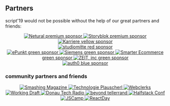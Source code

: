 
## Partners

script'19 would not be possible without the help of our great partners and friends:

<style jsx>{`
  a > * {
    display: block;
  }

  a {
    text-align: center;
  }
  
  span {
    font-size: 1rem;
  }

  img {
    padding: 0.5rem 1.5rem;
  }

  .small {
    height: 40px;
  }

  .med {
    height: 50px;
  }

  .lg {
    height: 60px;
  }

  .sm-padding {
    padding: 0.5rem;
  }
`}</style>


<Center>
  <a href="https://netural.com" rel="noopener">
    <img className="small" alt="Netural" src="/static/assets/images/partner/netural.svg?v=2" />
    <span>premium sponsor</span>
  </a>
  <a href="https://storyblok.com" rel="noopener">
    <img className="lg" alt="Storyblok" src="/static/assets/images/partner/storyblok.png?v=2" />
    <span>premium sponsor</span>
  </a>
</Center>


<Center>
  <a href="https://karriere.at" rel="noopener" >
    <img className="small" alt="Karriere" src="/static/assets/images/partner/karriere.png?v=2" />
    <span>yellow sponsor</span>
  </a>
</Center>


<Center>
  <a href="https://studiomitte.com" rel="noopener" >
    <img className="lg" alt="studiomitte" src="/static/assets/images/partner/studiomitte.svg?v=2" />
    <span>red sponsor</span>
  </a>
</Center>



<Center>
  <a href="https://epunkt.com" rel="noopener" >
    <img  alt="ePunkt" src="/static/assets/images/partner/epunkt.png?v=1?v=2" />
    <span>green sponsor</span>
  </a>
  <a href="https://siemens.com/" rel="noopener" >
    <img  alt="Siemens" src="/static/assets/images/partner/siemens.jpg?v=1?v=2" />
    <span>green sponsor</span>
  </a>
  <a href="https://smarter-ecommerce.com/" rel="noopener" >
    <img  alt="Smarter Ecommerce" src="/static/assets/images/partner/smec.svg?v=1?v=2" />
    <span>green sponsor</span>
  </a>
  <a href="https://zeit.co/" rel="noopener" >
    <img  alt="ZEIT, inc" src="/static/assets/images/partner/zeit.svg?v=1?v=2" />
    <span>green sponsor</span>
  </a>
</Center>


<Center>
  <a href="https://auth0.com" rel="noopener" >
    <img className="small" alt="auth0" src="/static/assets/images/partner/auth0.svg?v=2" />
    <span>blue sponsor</span>
  </a>
</Center>

### community partners and friends

<Center>
  <a href="https://smashingmagazine.com" rel="noopener" >
    <img className="small sm-padding" alt="Smashing Magazine" src="/static/assets/images/partner/smashing.png?v=2" />
  </a>
  <a href="https://technologieplauscherl.at" rel="noopener" >
    <img className="small sm-padding" alt="Technologie Plauscherl" src="/static/assets/images/partner/plauscherl.jpeg?v=2" />
  </a>
  <a href="https://webclerks.at" rel="noopener" >
    <img className="small sm-padding" alt="Webclerks" src="/static/assets/images/partner/webclerks.png?v=2" />
  </a>
  <a href="https://workingdraft.de" rel="noopener" >
    <img className="small sm-padding" alt="Working Draft" src="/static/assets/images/partner/workingdraft.png?v=2" />
  </a>
  <a href="https://dtr.fm" rel="noopener" >
    <img className="small sm-padding" alt="Donau Tech Radio" src="/static/assets/images/partner/dtr.jpg?v=2" />
  </a>
  <a href="https://beyondtellerrand.com" rel="noopener" >
    <img className="small sm-padding" alt="beyond tellerrand" src="/static/assets/images/partner/beyond.png?v=2" />
  </a>
  <a href="https://halfstackconf.com" rel="noopener" >
    <img className="small sm-padding" alt="Halfstack Conf" src="/static/assets/images/partner/halfstack-logo.svg?v=2" />
  </a>
  <a href="https://jscamp.tech" rel="noopener" >
    <img className="med sm-padding" alt="JSCamp" src="/static/assets/images/partner/jscamp.svg?v=2" />
  </a>
  <a href="https://reactday.berlin" rel="noopener" >
    <img className="med sm-padding" alt="ReactDay" src="/static/assets/images/partner/react-berlin.png?v=2" />
  </a>
</Center>
